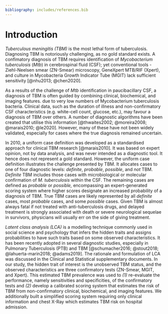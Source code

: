```yaml
---
bibliography: includes/references.bib
---
```


# Introduction

*Tuberculous meningitis (TBM)* is the most lethal form of tuberculosis. Diagnosing TBM is notoriously challenging, as no gold standard exists. A confimatory diagnosis of TBM requires identification of *Mycobacterium tuberculosis* (*Mtb*) in cerebrospinal fluid (CSF); yet conventional tools - Ziehl-Neelsen smear (ZN-Smear) microscopy, GeneXpert MTB/RIF (Xpert), and culture in Mycobacteria Growth Indicator Tube (MGIT) lack sufficient sensitivity [@nhu2013; @chen2020].

As a results of the challenge of *Mtb* identification in paucibacillary CSF, a diagnosis of TBM is often guided by combining clinical, biochemical, and imaging features. due to very low numbers of Mycobacterium tuberculosis bacteria. Clinical data, such as the duration of illness and non-confirmatory CSF characteristics (e.g. white-cell count, glucose, etc.), may favour a diagnosis of TBM over others. A number of diagnostic algorithms have been created that utilise this information [@thwaites2002; @moreira2008; @marais2010; @le2020]. However, many of these have not been widely validated, especially for cases where the true diagnosis remained uncertain.

In 2010, a uniform case definition was developed as a standardised approach for clinical TBM research [@marais2010]. It was based on expert opinion, not by data analysis, and was never intended as a diagnostic tool. It hence does not represent a gold standard. However, the uniform case definition illustrates the challenge presented by TBM. It allocates cases to one of four diagnostic levels: *definite*, *probable*, *possible*,
and *not* TBM. *Definite* TBM includes those cases with microbiological or molecular confirmation of *M. tuberculosis* within the CSF.<!--Typically, this represents around 30-40% of cases.--> The remaining cases are defined as *probable* or *possible,* encompassing an expert-generated scoring system where higher scores designate an increased probability of a diagnosis of TBM. True TBM cases are likely represented by all *definite* cases, most *probable* cases, and some *possible* cases. Given TBM is almost always fatal if not treated with anti-tuberculosis drugs, and delayed treatment is strongly associated with death or severe neurological sequelae in survivors, physicians will usually err on the side of giving treatment.

*Latent class analysis (LCA)* is a modelling technique commonly used in social science and psychology that infers the hidden traits and assigns probabilities to have such traits based on some observed characteristics. It has been recently adopted in several diagnostic studies, especially in Pulmonary Tuberculosis (PTB) and TBM [@schumacher2016; @stout2018; @lahuerta-marin2018; @adams2019]. The rationale and formulation of LCA was discussed in the Clinical and Statistical supplementary documents. In our study, the hidden trait of interest is the unobserved TBM status, and the observed characteristics are three confirmatory tests (ZN-Smear, MGIT, and Xpert). This estimated TBM prevalence was used to *(1)* re-evaluate the performance, namely sensitivities and specificities, of the confirmatory tests and *(2)* develop a calibrated scoring system that estimates the risk of TBM from non-confirmatory clinical, biochemical, and imaging features. We additionally built a simplified scoring system requiring only clinical information and chest X-Ray which estimates TBM risk on hospital admission.<!--and estimated a standardised mycobacterial burden in the cerebrospinal fluid-->
